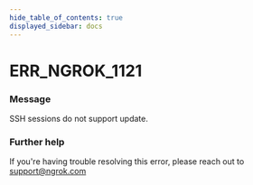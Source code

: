 ```yaml
---
hide_table_of_contents: true
displayed_sidebar: docs
---
```



# ERR_NGROK_1121

### Message

SSH sessions do not support update.

<ErrorDetails error="err_ngrok_1121" />

### Further help

If you're having trouble resolving this error, please reach out to [support@ngrok.com](mailto:support@ngrok.com?subject=Help%20with%20ERR_NGROK_1121)
